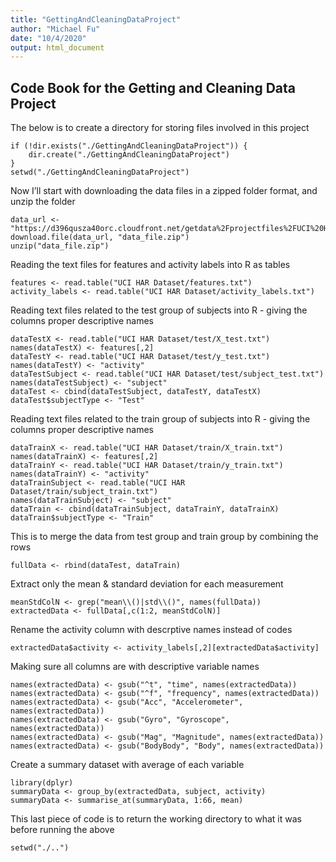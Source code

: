 ```yaml
---
title: "GettingAndCleaningDataProject"
author: "Michael Fu"
date: "10/4/2020"
output: html_document
---
```


## Code Book for the Getting and Cleaning Data Project

The below is to create a directory for storing files involved in this project
```
if (!dir.exists("./GettingAndCleaningDataProject")) {
    dir.create("./GettingAndCleaningDataProject")
}
setwd("./GettingAndCleaningDataProject")
```

Now I'll start with downloading the data files in a zipped folder format, and unzip the folder
```
data_url <- "https://d396qusza40orc.cloudfront.net/getdata%2Fprojectfiles%2FUCI%20HAR%20Dataset.zip"
download.file(data_url, "data_file.zip")
unzip("data_file.zip")
```

Reading the text files for features and activity labels into R as tables
```
features <- read.table("UCI HAR Dataset/features.txt")
activity_labels <- read.table("UCI HAR Dataset/activity_labels.txt")
```

Reading text files related to the test group of subjects into R - giving the columns proper descriptive names
```
dataTestX <- read.table("UCI HAR Dataset/test/X_test.txt")
names(dataTestX) <- features[,2]
dataTestY <- read.table("UCI HAR Dataset/test/y_test.txt")
names(dataTestY) <- "activity"
dataTestSubject <- read.table("UCI HAR Dataset/test/subject_test.txt")
names(dataTestSubject) <- "subject"
dataTest <- cbind(dataTestSubject, dataTestY, dataTestX)
dataTest$subjectType <- "Test"
```

Reading text files related to the train group of subjects into R - giving the columns proper descriptive names
```
dataTrainX <- read.table("UCI HAR Dataset/train/X_train.txt")
names(dataTrainX) <- features[,2]
dataTrainY <- read.table("UCI HAR Dataset/train/y_train.txt")
names(dataTrainY) <- "activity"
dataTrainSubject <- read.table("UCI HAR Dataset/train/subject_train.txt")
names(dataTrainSubject) <- "subject"
dataTrain <- cbind(dataTrainSubject, dataTrainY, dataTrainX)
dataTrain$subjectType <- "Train"
```

This is to merge the data from test group and train group by combining the rows
```
fullData <- rbind(dataTest, dataTrain)
```

Extract only the mean & standard deviation for each measurement
```
meanStdColN <- grep("mean\\()|std\\()", names(fullData))
extractedData <- fullData[,c(1:2, meanStdColN)]
```


Rename the activity column with descrptive names instead of codes
```
extractedData$activity <- activity_labels[,2][extractedData$activity]
```

Making sure all columns are with descriptive variable names
```
names(extractedData) <- gsub("^t", "time", names(extractedData))
names(extractedData) <- gsub("^f", "frequency", names(extractedData))
names(extractedData) <- gsub("Acc", "Accelerometer", names(extractedData))
names(extractedData) <- gsub("Gyro", "Gyroscope", names(extractedData))
names(extractedData) <- gsub("Mag", "Magnitude", names(extractedData))
names(extractedData) <- gsub("BodyBody", "Body", names(extractedData))
```

Create a summary dataset with average of each variable
```
library(dplyr)
summaryData <- group_by(extractedData, subject, activity)
summaryData <- summarise_at(summaryData, 1:66, mean)
```

This last piece of code is to return the working directory to what it was before running the above
```
setwd("./..")
```
